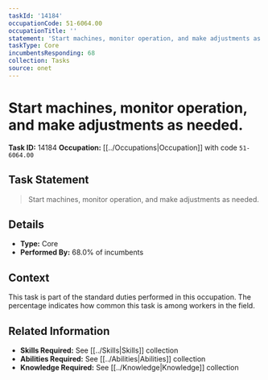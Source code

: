 ```yaml
---
taskId: '14184'
occupationCode: 51-6064.00
occupationTitle: ''
statement: 'Start machines, monitor operation, and make adjustments as needed.'
taskType: Core
incumbentsResponding: 68
collection: Tasks
source: onet
---
```

# Start machines, monitor operation, and make adjustments as needed.

**Task ID:** 14184
**Occupation:** [[../Occupations|Occupation]] with code `51-6064.00`

## Task Statement

> Start machines, monitor operation, and make adjustments as needed.

## Details

- **Type:** Core
- **Performed By:** 68.0% of incumbents

## Context

This task is part of the standard duties performed in this occupation. The percentage indicates how common this task is among workers in the field.

## Related Information

- **Skills Required:** See [[../Skills|Skills]] collection
- **Abilities Required:** See [[../Abilities|Abilities]] collection
- **Knowledge Required:** See [[../Knowledge|Knowledge]] collection
